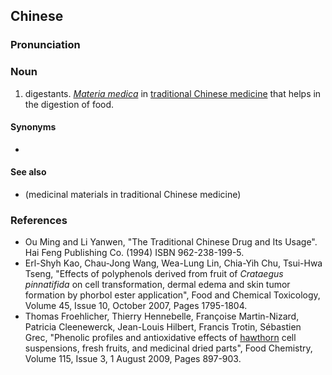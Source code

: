 {{also|消食药}}
==Chinese==
{{zh-forms|s=消食药|type=21}}

===Pronunciation===
{{zh-pron
|m=xiāoshíyào
|c=siu1 sik6 joek6
|cat=n
}}

===Noun===
{{zh-noun}}

# digestants. ''[[w:Materia medica|Materia medica]]'' in [[traditional Chinese medicine]] that helps in the digestion of food.

====Synonyms====
* {{l|zh|消導藥}}

====See also====
* {{l|zh|藥材}} (medicinal materials in traditional Chinese medicine)

===References===
* Ou Ming and Li Yanwen, "The Traditional Chinese Drug and Its Usage". Hai Feng Publishing Co. (1994) ISBN 962-238-199-5.
* Erl-Shyh Kao, Chau-Jong Wang, Wea-Lung Lin, Chia-Yih Chu, Tsui-Hwa Tseng, "Effects of polyphenols derived from fruit of ''Crataegus pinnatifida'' on cell transformation, dermal edema and skin tumor formation by phorbol ester application", Food and Chemical Toxicology, Volume 45, Issue 10, October 2007, Pages 1795-1804.
* Thomas Froehlicher, Thierry Hennebelle, Françoise Martin-Nizard, Patricia Cleenewerck, Jean-Louis Hilbert, Francis Trotin, Sébastien Grec, "Phenolic profiles and antioxidative effects of [[hawthorn]] cell suspensions, fresh fruits, and medicinal dried parts", Food Chemistry, Volume 115, Issue 3, 1 August 2009, Pages 897-903.
